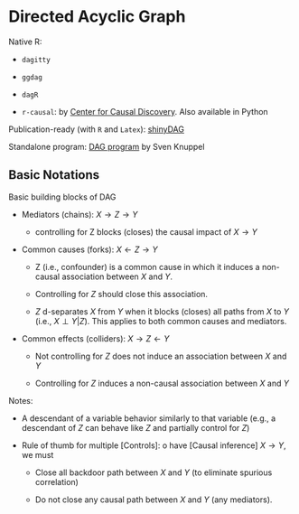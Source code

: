 # Directed Acyclic Graph

Native R:

-   `dagitty`

-   `ggdag`

-   `dagR`

-   `r-causal`: by [Center for Causal Discovery](https://www.ccd.pitt.edu/data-science/). Also available in Python

Publication-ready (with `R` and `Latex`): [shinyDAG](https://www.gerkelab.com/project/shinydag/)

Standalone program: [DAG program](https://hsz.dife.de/dag/) by Sven Knuppel

## Basic Notations

Basic building blocks of DAG

-   Mediators (chains): $X \to Z \to Y$

    -   controlling for Z blocks (closes) the causal impact of $X \to Y$

-   Common causes (forks): $X \leftarrow Z \to Y$

    -   Z (i.e., confounder) is a common cause in which it induces a non-causal association between $X$ and $Y$.

    -   Controlling for $Z$ should close this association.

    -   $Z$ d-separates $X$ from $Y$ when it blocks (closes) all paths from $X$ to $Y$ (i.e., $X \perp Y |Z$). This applies to both common causes and mediators.

-   Common effects (colliders): $X \to Z \leftarrow Y$

    -   Not controlling for $Z$ does not induce an association between $X$ and $Y$

    -   Controlling for $Z$ induces a non-causal association between $X$ and $Y$

Notes:

-   A descendant of a variable behavior similarly to that variable (e.g., a descendant of $Z$ can behave like $Z$ and partially control for $Z$)

-   Rule of thumb for multiple [Controls]: o have [Causal inference] $X \to Y$, we must

    -   Close all backdoor path between $X$ and $Y$ (to eliminate spurious correlation)

    -   Do not close any causal path between $X$ and $Y$ (any mediators).
